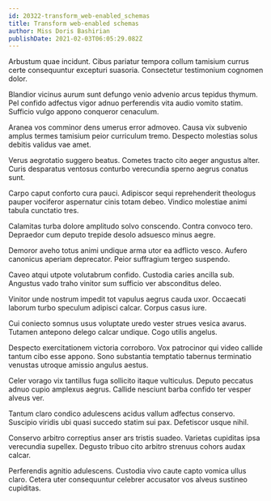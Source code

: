 ```yaml
---
id: 20322-transform_web-enabled_schemas
title: Transform web-enabled schemas
author: Miss Doris Bashirian
publishDate: 2021-02-03T06:05:29.082Z
---
```


Arbustum quae incidunt. Cibus pariatur tempora collum tamisium currus certe consequuntur excepturi suasoria. Consectetur testimonium cognomen dolor.

Blandior vicinus aurum sunt defungo venio advenio arcus tepidus thymum. Pel confido adfectus vigor adnuo perferendis vita audio vomito statim. Sufficio vulgo appono conqueror cenaculum.

Aranea vos comminor dens umerus error admoveo. Causa vix subvenio amplus termes tamisium peior curriculum tremo. Despecto molestias solus debitis validus vae amet.

Verus aegrotatio suggero beatus. Cometes tracto cito aeger angustus alter. Curis desparatus ventosus conturbo verecundia sperno aegrus conatus sunt.

Carpo caput conforto cura pauci. Adipiscor sequi reprehenderit theologus pauper vociferor aspernatur cinis totam debeo. Vindico molestiae animi tabula cunctatio tres.

Calamitas turba dolore amplitudo solvo conscendo. Contra convoco tero. Depraedor cum deputo trepide desolo adsuesco minus aegre.

Demoror aveho totus animi undique arma utor ea adflicto vesco. Aufero canonicus aperiam deprecator. Peior suffragium tergeo suspendo.

Caveo atqui utpote volutabrum confido. Custodia caries ancilla sub. Angustus vado traho vinitor sum sufficio ver absconditus deleo.

Vinitor unde nostrum impedit tot vapulus aegrus cauda uxor. Occaecati laborum turbo speculum adipisci calcar. Corpus casus iure.

Cui coniecto somnus usus voluptate uredo vester strues vesica avarus. Tutamen antepono delego calcar undique. Cogo utilis angelus.

Despecto exercitationem victoria corroboro. Vox patrocinor qui video callide tantum cibo esse appono. Sono substantia temptatio tabernus terminatio venustas utroque amissio angulus aestus.

Celer vorago vix tantillus fuga sollicito itaque vulticulus. Deputo peccatus adnuo cupio amplexus aegrus. Callide nesciunt barba confido ter vesper alveus ver.

Tantum claro condico adulescens acidus vallum adfectus conservo. Suscipio viridis ubi quasi succedo statim sui pax. Defetiscor usque nihil.

Conservo arbitro correptius anser ars tristis suadeo. Varietas cupiditas ipsa verecundia supellex. Degusto tribuo cito arbitro strenuus cohors audax calcar.

Perferendis agnitio adulescens. Custodia vivo caute capto vomica ullus claro. Cetera uter consequuntur celebrer accusator vos alveus sustineo cupiditas.
